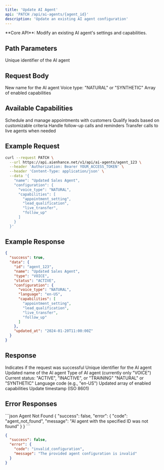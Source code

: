 ```yaml
---
title: 'Update AI Agent'
api: 'PATCH /api/ai-agents/{agent_id}'
description: 'Update an existing AI agent configuration'
---
```


<Note>
  **Core API**: Modify an existing AI agent's settings and capabilities.
</Note>

## Path Parameters

<ParamField path="agent_id" type="string" required>
  Unique identifier of the AI agent
</ParamField>

## Request Body

<ParamField body="name" type="string">
  New name for the AI agent
</ParamField>

<ParamField body="configuration" type="object">
  <Expandable title="Configuration Object">
    <ParamField body="voice_type" type="string">
      Voice type: "NATURAL" or "SYNTHETIC"
    </ParamField>
    <ParamField body="capabilities" type="array">
      Array of enabled capabilities
    </ParamField>
  </Expandable>
</ParamField>

## Available Capabilities

<ResponseField name="capabilities" type="array">
  <Expandable title="Available Options">
    <ResponseField name="appointment_setting" type="string">
      Schedule and manage appointments with customers
    </ResponseField>
    <ResponseField name="lead_qualification" type="string">
      Qualify leads based on customizable criteria
    </ResponseField>
    <ResponseField name="follow_up" type="string">
      Handle follow-up calls and reminders
    </ResponseField>
    <ResponseField name="live_transfer" type="string">
      Transfer calls to live agents when needed
    </ResponseField>
  </Expandable>
</ResponseField>

## Example Request

```bash
curl --request PATCH \
  --url https://api.aienhance.net/v1/api/ai-agents/agent_123 \
  --header 'Authorization: Bearer YOUR_ACCESS_TOKEN' \
  --header 'Content-Type: application/json' \
  --data '{
    "name": "Updated Sales Agent",
    "configuration": {
      "voice_type": "NATURAL",
      "capabilities": [
        "appointment_setting",
        "lead_qualification",
        "live_transfer",
        "follow_up"
      ]
    }
  }'
```

## Example Response

```json
{
  "success": true,
  "data": {
    "id": "agent_123",
    "name": "Updated Sales Agent",
    "type": "VOICE",
    "status": "ACTIVE",
    "configuration": {
      "voice_type": "NATURAL",
      "language": "en-US",
      "capabilities": [
        "appointment_setting",
        "lead_qualification",
        "live_transfer",
        "follow_up"
      ]
    },
    "updated_at": "2024-01-20T11:00:00Z"
  }
}
```

## Response

<ResponseField name="success" type="boolean">
  Indicates if the request was successful
</ResponseField>

<ResponseField name="data" type="object">
  <Expandable title="Properties">
    <ResponseField name="id" type="string">
      Unique identifier for the AI agent
    </ResponseField>
    <ResponseField name="name" type="string">
      Updated name of the AI agent
    </ResponseField>
    <ResponseField name="type" type="string">
      Type of AI agent (currently only "VOICE")
    </ResponseField>
    <ResponseField name="status" type="string">
      Current status: "ACTIVE", "INACTIVE", or "TRAINING"
    </ResponseField>
    <ResponseField name="configuration" type="object">
      <Expandable title="Properties">
        <ResponseField name="voice_type" type="string">
          "NATURAL" or "SYNTHETIC"
        </ResponseField>
        <ResponseField name="language" type="string">
          Language code (e.g., "en-US")
        </ResponseField>
        <ResponseField name="capabilities" type="array">
          Updated array of enabled capabilities
        </ResponseField>
      </Expandable>
    </ResponseField>
    <ResponseField name="updated_at" type="string">
      Update timestamp (ISO 8601)
    </ResponseField>
  </Expandable>
</ResponseField>

## Error Responses

<CodeGroup>
```json Agent Not Found
{
  "success": false,
  "error": {
    "code": "agent_not_found",
    "message": "AI agent with the specified ID was not found"
  }
}
```

```json Invalid Configuration
{
  "success": false,
  "error": {
    "code": "invalid_configuration",
    "message": "The provided agent configuration is invalid"
  }
}
```
</CodeGroup>
